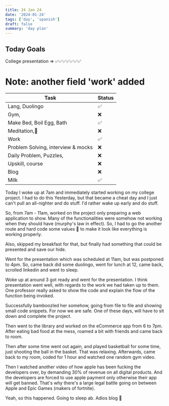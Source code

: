 ```yaml
---
title: 24 Jan 24
date: '2024-01-24'
tags: ['day', 'spanish']
draft: false
summary: 'day plan'
---
```


## Today Goals

College presentation => ✅✅✅✅✅✅✅

# Note: another field 'work' added

| Task                               | Status |
| ---------------------------------- | ------ |
| Lang, Duolingo                     | ✅     |
| Gym,                               | ❌     |
| Make Bed, Boil Egg, Bath           | ✅     |
| Meditation,🙏                      | ❌     |
| Work                               | ✅     |
| Problem Solving, interview & mocks | ❌     |
| Daily Problem, Puzzles,            | ❌     |
| Upskill, course                    | ❌     |
| Blog                               | ❌     |
| Milk                               | ✅     |

Today I woke up at 7am and immediately started working on my college project. I had to do this Yesterday, but
that became a cheat day and I just can't pull an all-nighter and do stuff. I'd rather wake up early and do stuff.

So, from 7am - 11am, worked on the project only preparing a web application to show. Many of the functionalities were
somehow not working when they should have (murphy's law in effect).
So, I had to go the another route and hard code some values 🤫 to make it look like everything is working properly.

Also, skipped my breakfast for that, but finally had something that could be presented and save our hide.

Went for the presentation which was scheduled at 11am, but was postponed to 4pm.
So, came back did some duolingo, went for lunch at 12, came back, scrolled linkedin and went to sleep.

Woke up at around 3 got ready and went for the presentation. I think presentation went well, with regards to the work we
had taken up to them. One professor really asked to show the code and explain the flow of the function being invoked.

Successfully bamboozled her somehow, going from file to file and showing small code snippets. For now we are safe. One
of these days, will have to sit down and complete the project.

Then went to the library and worked on the eCommerce app from 6 to 7pm.
After eating bad food at the mess, roamed a bit with friends and came back to room.

Then after some time went out again, and played basketball for some time, just shooting the ball in the basket.
That was relaxing. Afterwards, came back to my room, coded for 1 hour and watched one random gym video.

Then I watched another video of how apple has been fucking the developers over, by demanding 30% of revenue on all
digital products. And the developers are forced to use apple payment only otherwise their app will get banned.
That's why there's a large legal battle going on between Apple and Epic Games (makers of fortnite).

Yeah, so this happened. Going to sleep ab. Adios blog 👋
